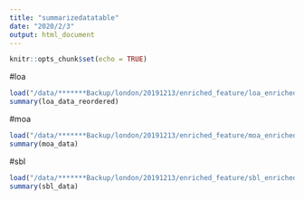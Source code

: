 ```yaml
---
title: "summarizedatatable"
date: "2020/2/3"
output: html_document
---
```


```r
knitr::opts_chunk$set(echo = TRUE)
```

#loa
```r
load("/data/*******Backup/london/20191213/enriched_feature/loa_enriched_covariates_nonscaled.Rdata")
summary(loa_data_reordered)
```

#moa
```r
load("/data/*******Backup/london/20191213/enriched_feature/moa_enriched_covariates_nonscaled.Rdata")
summary(moa_data)
```

#sbl
```r
load("/data/*******Backup/london/20191213/enriched_feature/sbl_enriched_covariates_nonscaled.Rdata")
summary(sbl_data)
```

